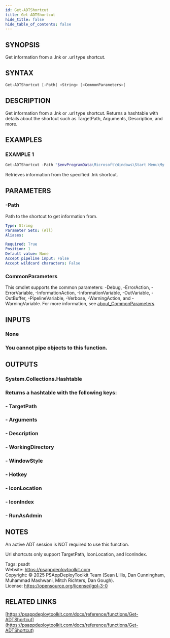 ```yaml
---
id: Get-ADTShortcut
title: Get-ADTShortcut
hide_title: false
hide_table_of_contents: false
---
```


## SYNOPSIS

Get information from a .lnk or .url type shortcut.

## SYNTAX

```powershell
Get-ADTShortcut [-Path] <String> [<CommonParameters>]
```

## DESCRIPTION

Get information from a .lnk or .url type shortcut.
Returns a hashtable with details about the shortcut such as TargetPath, Arguments, Description, and more.

## EXAMPLES

### EXAMPLE 1

```powershell
Get-ADTShortcut -Path "$envProgramData\Microsoft\Windows\Start Menu\My Shortcut.lnk"
```

Retrieves information from the specified .lnk shortcut.

## PARAMETERS

### -Path

Path to the shortcut to get information from.

```yaml
Type: String
Parameter Sets: (All)
Aliases:

Required: True
Position: 1
Default value: None
Accept pipeline input: False
Accept wildcard characters: False
```

### CommonParameters

This cmdlet supports the common parameters: -Debug, -ErrorAction, -ErrorVariable, -InformationAction, -InformationVariable, -OutVariable, -OutBuffer, -PipelineVariable, -Verbose, -WarningAction, and -WarningVariable. For more information, see [about_CommonParameters](http://go.microsoft.com/fwlink/?LinkID=113216).

## INPUTS

### None

### You cannot pipe objects to this function.
## OUTPUTS

### System.Collections.Hashtable

### Returns a hashtable with the following keys:
### - TargetPath
### - Arguments
### - Description
### - WorkingDirectory
### - WindowStyle
### - Hotkey
### - IconLocation
### - IconIndex
### - RunAsAdmin
## NOTES
An active ADT session is NOT required to use this function.

Url shortcuts only support TargetPath, IconLocation, and IconIndex.

Tags: psadt<br />
Website: https://psappdeploytoolkit.com<br />
Copyright: © 2025 PSAppDeployToolkit Team (Sean Lillis, Dan Cunningham, Muhammad Mashwani, Mitch Richters, Dan Gough).<br />
License: https://opensource.org/license/lgpl-3-0

## RELATED LINKS

[https://psappdeploytoolkit.com/docs/reference/functions/Get-ADTShortcut](https://psappdeploytoolkit.com/docs/reference/functions/Get-ADTShortcut)

